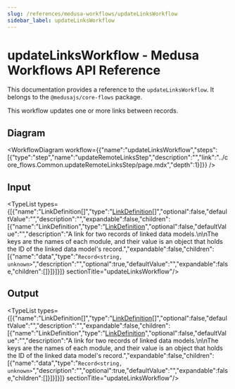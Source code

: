 ```yaml
---
slug: /references/medusa-workflows/updateLinksWorkflow
sidebar_label: updateLinksWorkflow
---
```



# updateLinksWorkflow - Medusa Workflows API Reference

This documentation provides a reference to the `updateLinksWorkflow`. It belongs to the `@medusajs/core-flows` package.

This workflow updates one or more links between records.

## Diagram

<WorkflowDiagram workflow={{"name":"updateLinksWorkflow","steps":[{"type":"step","name":"updateRemoteLinksStep","description":"","link":"../core_flows.Common.updateRemoteLinksStep/page.mdx","depth":1}]}} />

## Input

<TypeList types={[{"name":"LinkDefinition[]","type":"[LinkDefinition](../../../../modules_sdk/types/modules_sdk.LinkDefinition/page.mdx)[]","optional":false,"defaultValue":"","description":"","expandable":false,"children":[{"name":"LinkDefinition","type":"[LinkDefinition](../../../../modules_sdk/types/modules_sdk.LinkDefinition/page.mdx)","optional":false,"defaultValue":"","description":"A link for two records of linked data models.\n\nThe keys are the names of each module, and their value is an object that holds the ID of the linked data model's record.","expandable":false,"children":[{"name":"data","type":"`Record<string, unknown>`","description":"","optional":true,"defaultValue":"","expandable":false,"children":[]}]}]}]}  sectionTitle="updateLinksWorkflow"/>

## Output

<TypeList types={[{"name":"LinkDefinition[]","type":"[LinkDefinition](../../../../modules_sdk/types/modules_sdk.LinkDefinition/page.mdx)[]","optional":false,"defaultValue":"","description":"","expandable":false,"children":[{"name":"LinkDefinition","type":"[LinkDefinition](../../../../modules_sdk/types/modules_sdk.LinkDefinition/page.mdx)","optional":false,"defaultValue":"","description":"A link for two records of linked data models.\n\nThe keys are the names of each module, and their value is an object that holds the ID of the linked data model's record.","expandable":false,"children":[{"name":"data","type":"`Record<string, unknown>`","description":"","optional":true,"defaultValue":"","expandable":false,"children":[]}]}]}]}  sectionTitle="updateLinksWorkflow"/>
